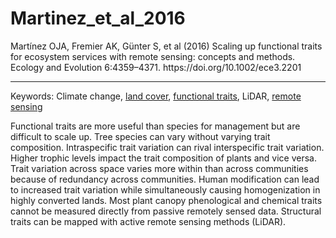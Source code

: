 # Martinez_et_al_2016

Martínez OJA, Fremier AK, Günter S, et al (2016) Scaling up functional traits for ecosystem services with remote sensing: concepts and methods. Ecology and Evolution 6:4359–4371. https://doi.org/10.1002/ece3.2201

---

Keywords: Climate change, [land cover](../topics/LandCover.qmd), [functional traits](../topics/FunctionalTraits.qmd), LiDAR, [remote sensing](../topics/RemoteSensing.qmd)	 

Functional traits are more useful than species for management but are difficult to scale up. Tree species can vary without varying trait composition. Intraspecific trait variation can rival interspecific trait variation. Higher trophic levels impact the trait composition of plants and vice versa. Trait variation across space varies more within than across communities because of redundancy across communities. Human modification can lead to increased trait variation while simultaneously causing homogenization in highly converted lands. Most plant canopy phenological and chemical traits cannot be measured directly from passive remotely sensed data. Structural traits can be mapped with active remote sensing methods (LiDAR).
